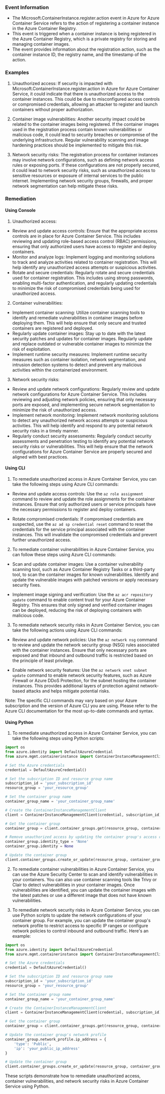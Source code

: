 
### Event Information

- The Microsoft.ContainerInstance.register.action event in Azure for Azure Container Service refers to the action of registering a container instance in the Azure Container Registry.
- This event is triggered when a container instance is being registered in the Azure Container Registry, which is a private registry for storing and managing container images.
- The event provides information about the registration action, such as the container instance ID, the registry name, and the timestamp of the action.


### Examples

1. Unauthorized access: If security is impacted with Microsoft.ContainerInstance.register.action in Azure for Azure Container Service, it could indicate that there is unauthorized access to the container instances. This could be due to misconfigured access controls or compromised credentials, allowing an attacker to register and launch containers without proper authorization.

2. Container image vulnerabilities: Another security impact could be related to the container images being registered. If the container images used in the registration process contain known vulnerabilities or malicious code, it could lead to security breaches or compromise of the underlying infrastructure. Regular vulnerability scanning and image hardening practices should be implemented to mitigate this risk.

3. Network security risks: The registration process for container instances may involve network configurations, such as defining network access rules or exposing ports. If these configurations are not properly secured, it could lead to network security risks, such as unauthorized access to sensitive resources or exposure of internal services to the public internet. Implementing network security groups, firewalls, and proper network segmentation can help mitigate these risks.

### Remediation

#### Using Console

1. Unauthorized access:
- Review and update access controls: Ensure that the appropriate access controls are in place for Azure Container Service. This includes reviewing and updating role-based access control (RBAC) permissions, ensuring that only authorized users have access to register and deploy containers.
- Monitor and analyze logs: Implement logging and monitoring solutions to track and analyze activities related to container registration. This will help identify any unauthorized access attempts or suspicious activities.
- Rotate and secure credentials: Regularly rotate and secure credentials used for container registration. This includes using strong passwords, enabling multi-factor authentication, and regularly updating credentials to minimize the risk of compromised credentials being used for unauthorized access.

2. Container vulnerabilities:
- Implement container scanning: Utilize container scanning tools to identify and remediate vulnerabilities in container images before deploying them. This will help ensure that only secure and trusted containers are registered and deployed.
- Regularly update container images: Stay up to date with the latest security patches and updates for container images. Regularly update and replace outdated or vulnerable container images to minimize the risk of exploitation.
- Implement runtime security measures: Implement runtime security measures such as container isolation, network segmentation, and intrusion detection systems to detect and prevent any malicious activities within the containerized environment.

3. Network security risks:
- Review and update network configurations: Regularly review and update network configurations for Azure Container Service. This includes reviewing and adjusting network policies, ensuring that only necessary ports are exposed, and implementing secure network segmentation to minimize the risk of unauthorized access.
- Implement network monitoring: Implement network monitoring solutions to detect any unauthorized network access attempts or suspicious activities. This will help identify and respond to any potential network security risks in a timely manner.
- Regularly conduct security assessments: Regularly conduct security assessments and penetration testing to identify any potential network security risks or vulnerabilities. This will help ensure that the network configurations for Azure Container Service are properly secured and aligned with best practices.

#### Using CLI

1. To remediate unauthorized access in Azure Container Service, you can take the following steps using Azure CLI commands:

- Review and update access controls: Use the `az role assignment` command to review and update the role assignments for the container instances. Ensure that only authorized users or service principals have the necessary permissions to register and deploy containers.

- Rotate compromised credentials: If compromised credentials are suspected, use the `az ad sp credential reset` command to reset the credentials for the service principal associated with the container instances. This will invalidate the compromised credentials and prevent further unauthorized access.

2. To remediate container vulnerabilities in Azure Container Service, you can follow these steps using Azure CLI commands:

- Scan and update container images: Use a container vulnerability scanning tool, such as Azure Container Registry Tasks or a third-party tool, to scan the container images for known vulnerabilities. Identify and update the vulnerable images with patched versions or apply necessary security fixes.

- Implement image signing and verification: Use the `az acr repository update` command to enable content trust for your Azure Container Registry. This ensures that only signed and verified container images can be deployed, reducing the risk of deploying containers with malicious code.

3. To remediate network security risks in Azure Container Service, you can take the following actions using Azure CLI commands:

- Review and update network policies: Use the `az network nsg` command to review and update the network security group (NSG) rules associated with the container instances. Ensure that only necessary ports are exposed and that inbound and outbound traffic is restricted based on the principle of least privilege.

- Enable network security features: Use the `az network vnet subnet update` command to enable network security features, such as Azure Firewall or Azure DDoS Protection, for the subnet hosting the container instances. This provides additional layers of protection against network-based attacks and helps mitigate potential risks.

Note: The specific CLI commands may vary based on your Azure subscription and the version of Azure CLI you are using. Please refer to the Azure CLI documentation for the most up-to-date commands and syntax.

#### Using Python

1. To remediate unauthorized access in Azure Container Service, you can take the following steps using Python scripts:

```python
import os
from azure.identity import DefaultAzureCredential
from azure.mgmt.containerinstance import ContainerInstanceManagementClient

# Set the Azure credentials
credential = DefaultAzureCredential()

# Set the subscription ID and resource group name
subscription_id = 'your_subscription_id'
resource_group = 'your_resource_group'

# Set the container group name
container_group_name = 'your_container_group_name'

# Create the ContainerInstanceManagementClient
client = ContainerInstanceManagementClient(credential, subscription_id)

# Get the container group
container_group = client.container_groups.get(resource_group, container_group_name)

# Remove unauthorized access by updating the container group's access control
container_group.identity_type = 'None'
container_group.identity = None

# Update the container group
client.container_groups.create_or_update(resource_group, container_group_name, container_group)
```

2. To remediate container vulnerabilities in Azure Container Service, you can use the Azure Security Center to scan and identify vulnerabilities in your containers. You can also use container scanning tools like Trivy or Clair to detect vulnerabilities in your container images. Once vulnerabilities are identified, you can update the container images with the latest patches or use a different image that does not have known vulnerabilities.

3. To remediate network security risks in Azure Container Service, you can use Python scripts to update the network configurations of your container group. For example, you can update the container group's network profile to restrict access to specific IP ranges or configure network policies to control inbound and outbound traffic. Here's an example:

```python
import os
from azure.identity import DefaultAzureCredential
from azure.mgmt.containerinstance import ContainerInstanceManagementClient

# Set the Azure credentials
credential = DefaultAzureCredential()

# Set the subscription ID and resource group name
subscription_id = 'your_subscription_id'
resource_group = 'your_resource_group'

# Set the container group name
container_group_name = 'your_container_group_name'

# Create the ContainerInstanceManagementClient
client = ContainerInstanceManagementClient(credential, subscription_id)

# Get the container group
container_group = client.container_groups.get(resource_group, container_group_name)

# Update the container group's network profile
container_group.network_profile.ip_address = {
    'type': 'Public',
    'ip': 'your_public_ip_address'
}

# Update the container group
client.container_groups.create_or_update(resource_group, container_group_name, container_group)
```

These scripts demonstrate how to remediate unauthorized access, container vulnerabilities, and network security risks in Azure Container Service using Python.

